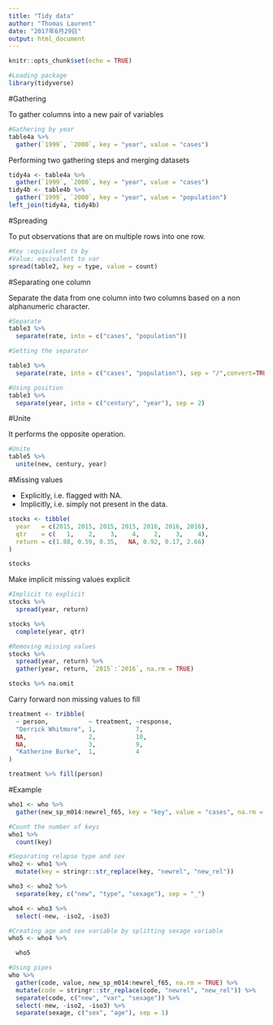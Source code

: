 ```yaml
---
title: "Tidy data"
author: "Thomas Laurent"
date: "2017年6月29日"
output: html_document
---
```


```r
knitr::opts_chunk$set(echo = TRUE)
```

```r
#Loading package
library(tidyverse)
```

#Gathering

To gather columns into a new pair of variables
```r
#Gathering by year
table4a %>% 
  gather(`1999`, `2000`, key = "year", value = "cases")
```

Performing two gathering steps and merging datasets
```r
tidy4a <- table4a %>% 
  gather(`1999`, `2000`, key = "year", value = "cases")
tidy4b <- table4b %>% 
  gather(`1999`, `2000`, key = "year", value = "population")
left_join(tidy4a, tidy4b)
```

#Spreading

To put observations that are on multiple rows into one row.

```r
#Key :equivalent to by
#Value: equivalent to var
spread(table2, key = type, value = count)
```

#Separating one column

Separate the data from one column into two columns based on a non alphanumeric character.

```r
#Separate
table3 %>% 
  separate(rate, into = c("cases", "population"))

#Setting the separator

table3 %>% 
  separate(rate, into = c("cases", "population"), sep = "/",convert=TRUE)
```

```r
#Using position
table3 %>% 
  separate(year, into = c("century", "year"), sep = 2)
```

#Unite

It performs the opposite operation.

```r
#Unite
table5 %>% 
  unite(new, century, year)
```

#Missing values

* Explicitly, i.e. flagged with NA.
* Implicitly, i.e. simply not present in the data.

```r
stocks <- tibble(
  year   = c(2015, 2015, 2015, 2015, 2016, 2016, 2016),
  qtr    = c(   1,    2,    3,    4,    2,    3,    4),
  return = c(1.88, 0.59, 0.35,   NA, 0.92, 0.17, 2.66)
)

stocks
```


Make implicit missing values explicit

```r
#Implicit to explicit
stocks %>% 
  spread(year, return)

stocks %>% 
  complete(year, qtr)
```

```r
#Removing missing values
stocks %>% 
  spread(year, return) %>% 
  gather(year, return, `2015`:`2016`, na.rm = TRUE)

stocks %>% na.omit
```

Carry forward non missing values to fill
```r
treatment <- tribble(
  ~ person,           ~ treatment, ~response,
  "Derrick Whitmore", 1,           7,
  NA,                 2,           10,
  NA,                 3,           9,
  "Katherine Burke",  1,           4
)

treatment %>% fill(person)
```

#Example

```r
who1 <- who %>% 
  gather(new_sp_m014:newrel_f65, key = "key", value = "cases", na.rm = TRUE)

#Count the number of keys
who1 %>% 
  count(key)

#Separating relapse type and sex
who2 <- who1 %>% 
  mutate(key = stringr::str_replace(key, "newrel", "new_rel"))

who3 <- who2 %>% 
  separate(key, c("new", "type", "sexage"), sep = "_")

who4 <- who3 %>% 
  select(-new, -iso2, -iso3)

#Creating age and sex variable by splitting sexage variable
who5 <- who4 %>% 

  who5

#Using pipes
who %>%
  gather(code, value, new_sp_m014:newrel_f65, na.rm = TRUE) %>% 
  mutate(code = stringr::str_replace(code, "newrel", "new_rel")) %>%
  separate(code, c("new", "var", "sexage")) %>% 
  select(-new, -iso2, -iso3) %>% 
  separate(sexage, c("sex", "age"), sep = 1)
```

